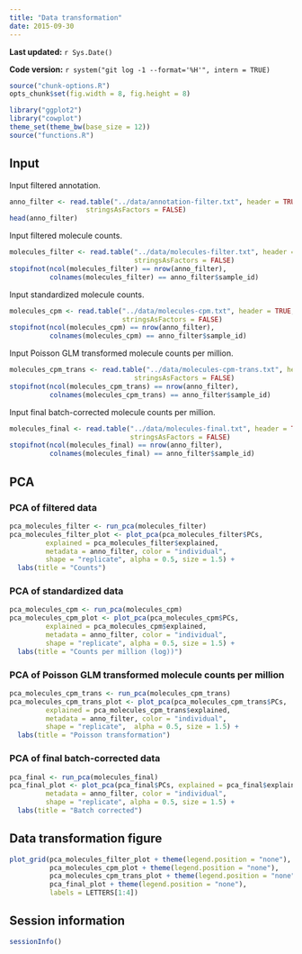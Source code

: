 ```yaml
---
title: "Data transformation"
date: 2015-09-30
---
```


**Last updated:** `r Sys.Date()`

**Code version:** `r system("git log -1 --format='%H'", intern = TRUE)`

```r
source("chunk-options.R")
opts_chunk$set(fig.width = 8, fig.height = 8)
```

```r
library("ggplot2")
library("cowplot")
theme_set(theme_bw(base_size = 12))
source("functions.R")
```

## Input

Input filtered annotation.

```r
anno_filter <- read.table("../data/annotation-filter.txt", header = TRUE,
                   stringsAsFactors = FALSE)
head(anno_filter)
```

Input filtered molecule counts.

```r
molecules_filter <- read.table("../data/molecules-filter.txt", header = TRUE,
                               stringsAsFactors = FALSE)
stopifnot(ncol(molecules_filter) == nrow(anno_filter),
          colnames(molecules_filter) == anno_filter$sample_id)
```

Input standardized molecule counts.

```r
molecules_cpm <- read.table("../data/molecules-cpm.txt", header = TRUE,
                            stringsAsFactors = FALSE)
stopifnot(ncol(molecules_cpm) == nrow(anno_filter),
          colnames(molecules_cpm) == anno_filter$sample_id)
```

Input Poisson GLM transformed molecule counts per million.

```r
molecules_cpm_trans <- read.table("../data/molecules-cpm-trans.txt", header = TRUE,
                               stringsAsFactors = FALSE)
stopifnot(ncol(molecules_cpm_trans) == nrow(anno_filter),
          colnames(molecules_cpm_trans) == anno_filter$sample_id)
```

Input final batch-corrected molecule counts per million.

```r
molecules_final <- read.table("../data/molecules-final.txt", header = TRUE,
                              stringsAsFactors = FALSE)
stopifnot(ncol(molecules_final) == nrow(anno_filter),
          colnames(molecules_final) == anno_filter$sample_id)
```

## PCA

### PCA of filtered data

```r
pca_molecules_filter <- run_pca(molecules_filter)
pca_molecules_filter_plot <- plot_pca(pca_molecules_filter$PCs,
         explained = pca_molecules_filter$explained,
         metadata = anno_filter, color = "individual",
         shape = "replicate", alpha = 0.5, size = 1.5) +
  labs(title = "Counts")
```

### PCA of standardized data

```r
pca_molecules_cpm <- run_pca(molecules_cpm)
pca_molecules_cpm_plot <- plot_pca(pca_molecules_cpm$PCs,
         explained = pca_molecules_cpm$explained,
         metadata = anno_filter, color = "individual",
         shape = "replicate", alpha = 0.5, size = 1.5) +
  labs(title = "Counts per million (log))")
```

### PCA of Poisson GLM transformed molecule counts per million

```r
pca_molecules_cpm_trans <- run_pca(molecules_cpm_trans)
pca_molecules_cpm_trans_plot <- plot_pca(pca_molecules_cpm_trans$PCs,
         explained = pca_molecules_cpm_trans$explained,
         metadata = anno_filter, color = "individual",
         shape = "replicate",  alpha = 0.5, size = 1.5) +
  labs(title = "Poisson transformation")
```

### PCA of final batch-corrected data

```r
pca_final <- run_pca(molecules_final)
pca_final_plot <- plot_pca(pca_final$PCs, explained = pca_final$explained,
         metadata = anno_filter, color = "individual",
         shape = "replicate", alpha = 0.5, size = 1.5) +
  labs(title = "Batch corrected")
```

## Data transformation figure

```r
plot_grid(pca_molecules_filter_plot + theme(legend.position = "none"),
          pca_molecules_cpm_plot + theme(legend.position = "none"),
          pca_molecules_cpm_trans_plot + theme(legend.position = "none"),
          pca_final_plot + theme(legend.position = "none"),
          labels = LETTERS[1:4])
```

## Session information

```r
sessionInfo()
```
